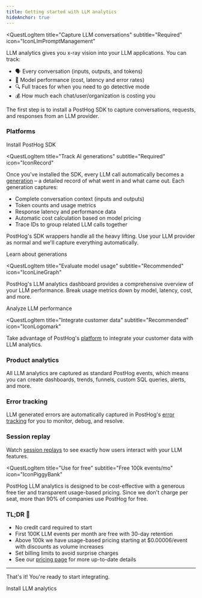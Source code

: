 ```yaml
---
title: Getting started with LLM analytics
hideAnchor: true
---
```




<QuestLog firstSpeechBubble="Let's get started!" lastSpeechBubble="Time to integrate LLM analytics!">

<QuestLogItem 
    title="Capture LLM conversations"
    subtitle="Required"
    icon="IconLlmPromptManagement"
>

LLM analytics gives you x-ray vision into your LLM applications. You can track:

- 🗣️ Every conversation (inputs, outputs, and tokens)
- 🤖 Model performance (cost, latency and error rates)
- 🔍 Full traces for when you need to go detective mode
- 💰 How much each chat/user/organization is costing you

  
The first step is to install a PostHog SDK to capture conversations, requests, and responses from an LLM provider.

### Platforms

<LLMsInstallationPlatforms />

<CallToAction type="primary" to="/docs/llm-analytics/installation">
Install PostHog SDK
</CallToAction>

</QuestLogItem>

<QuestLogItem 
  title="Track AI generations"
  subtitle="Required"
  icon="IconRecord"
>

  Once you've installed the SDK, every LLM call automatically becomes a [generation](/docs/llm-analytics/generations) – a detailed record of what went in and what came out. Each generation captures:

  - Complete conversation context (inputs and outputs)
  - Token counts and usage metrics  
  - Response latency and performance data
  - Automatic cost calculation based on model pricing
  - Trace IDs to group related LLM calls together


<ProductVideo
  videoLight="https://res.cloudinary.com/dmukukwp6/video/upload/ai_generation_in_app_18f37057ca.mp4" 
  alt="AI generation in-app view" 
  autoPlay="true"
  loop="true"
/>

PostHog's SDK wrappers handle all the heavy lifting. Use your LLM provider as normal and we'll capture everything automatically. 
  
<CallToAction type="primary" to="/docs/llm-analytics/generations">
  Learn about generations
</CallToAction>

</QuestLogItem>

<QuestLogItem 
  title="Evaluate model usage"
  subtitle="Recommended"
  icon="IconLineGraph"
>

  PostHog's LLM analytics dashboard provides a comprehensive overview of your LLM performance. Break usage metrics down by model, latency, cost, and more.
  
<ProductScreenshot
  imageLight="https://res.cloudinary.com/dmukukwp6/image/upload/llma_dashboard_c710e66b5e.png"
  imageDark="https://res.cloudinary.com/dmukukwp6/image/upload/llma_dashboard_dark_aef0f67baf.png"
  alt="LLM observability dashboard"
  classes="rounded"
/>

  <CallToAction type="primary" to="/docs/llm-analytics/dashboard">
    Analyze LLM performance
  </CallToAction>

</QuestLogItem>

<QuestLogItem 
  title="Integrate customer data"
  subtitle="Recommended"
  icon="IconLogomark"
>

  Take advantage of PostHog's [platform](/docs) to integrate your customer data with LLM analytics.

  ### <IconGraph className="text-blue w-7 -mt-1 inline-block"/>  Product analytics

  All LLM analytics are captured as standard PostHog events, which means you can create dashboards, trends, funnels, custom SQL queries, alerts, and more. 

  <ProductScreenshot
    imageLight="https://res.cloudinary.com/dmukukwp6/image/upload/llma_insights_da40edc407.png"
    imageDark="https://res.cloudinary.com/dmukukwp6/image/upload/llma_insights_dark_558f8f2cd8.png"
    alt="LLM observability dashboard"
    classes="rounded"
/>

  ### <IconWarning className="text-orange w-7 -mt-1 inline-block"/>  Error tracking

  LLM generated errors are automatically captured in PostHog's [error tracking](/docs/error-tracking) for you to monitor, debug, and resolve.

  <ProductScreenshot
    imageLight="https://res.cloudinary.com/dmukukwp6/image/upload/llma_error_4edcb7d7a1.png"
    imageDark="https://res.cloudinary.com/dmukukwp6/image/upload/llma_error_dark_a298d3f2b7.png"
    alt="LLM analytics error tracking"
    classes="rounded"
/>

  ### <IconRewindPlay className="text-yellow w-7 -mt-1 inline-block"/> Session replay
  
  Watch [session replays](/docs/session-replay) to see exactly how users interact with your LLM features.

  <ProductScreenshot
    imageLight="https://res.cloudinary.com/dmukukwp6/image/upload/llma_session_replay_95b9268668.png"
    imageDark="https://res.cloudinary.com/dmukukwp6/image/upload/llma_session_replay_dark_767332d926.png"
    alt="LLM analytics session replay"
    classes="rounded"
/>

</QuestLogItem>

<QuestLogItem 
  title="Use for free"
  subtitle="Free 100k events/mo"
  icon="IconPiggyBank"
>

  PostHog LLM analytics is designed to be cost-effective with a generous free tier and transparent usage-based pricing. Since we don't charge per seat, more than 90% of companies use PostHog for free.

### TL;DR 💸

  - No credit card required to start
  - First 100K LLM events per month are free with 30-day retention
  - Above 100k we have usage-based pricing starting at $0.00006/event with discounts as volume increases
  - Set billing limits to avoid surprise charges
  - See our [pricing page](/pricing) for more up-to-date details

--- 

That's it! You're ready to start integrating.

  <CallToAction type="primary" to="/docs/llm-analytics/installation">
    Install LLM analytics
  </CallToAction>

</QuestLogItem>

</QuestLog>
